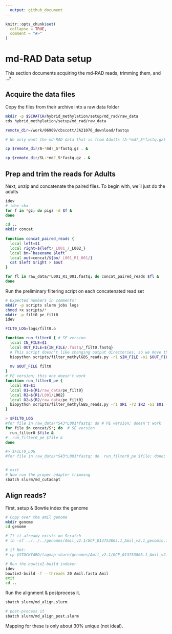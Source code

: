 ```yaml
---
  output: github_document
---
```


<!-- README.md is generated from README.Rmd. Please edit that file -->

```r
knitr::opts_chunk$set(
  collapse = TRUE,
  comment = "#>"
)
```

# md-RAD Data setup

This section documents acquiring the md-RAD reads, trimming them, and ...?

## Acquire the data files

Copy the files from their archive into a raw data folder

```bash
mkdir -p $SCRATCH/hybrid_methylation/setup/md_rad/raw_data
cds hybrid_methylation/setup/md_rad/raw_data

remote_dir=/work/06909/cbscott/JA21076_download/fastqs

# We only want the md-RAD data that is from Adults (A-*md?_S*fastq.gz) and single larvae (SL_*fastq.gz)

cp $remote_dir/A-*md?_S*fastq.gz . &

cp $remote_dir/SL-*md?_S*fastq.gz . &
```


## Prep and trim the reads for Adults

Next, unzip and concatenate the paired files. To begin with, we'll just do the adults

```bash
idev
# idev-skx
for f in *gz; do pigz -d $f &
done

cd ..
mkdir concat
 
function concat_paired_reads {
  local left=$1
  local right=${left/_L001_/_L002_}
  local bn=`basename $left`
  local out=concat/${bn/_L001_R1_001/}
  cat $left $right > $out
}

for fl in raw_data/*L001_R1_001.fastq; do concat_paired_reads $fl & 
done
```

Run the preliminary filtering script on each concatenated read set

```bash
# Expected numbers in comments:
mkdir -p scripts slurm jobs logs
chmod +x scripts/*
mkdir -p filt0 pe_filt0
idev

FILT0_LOG=logs/filt0.o

function run_filter0 { # SE version
  local IN_FILE=$1
  local OUT_FILE=${IN_FILE/.fastq/_filt0.fastq}
  # This script doesn't like changing output directories, so we move the file after the fact
  biopython scripts/filter_methylGBS_reads.py -r1 $IN_FILE -o1 $OUT_FILE >> $FILT0_LOG
  
  mv $OUT_FILE filt0
}
# PE version; this one doesn't work
function run_filter0_pe { 
  local R1=$1
  local O1=${R1/raw_data/pe_filt0}
  local R2=${R1/L001/L002}
  local O2=${R2/raw_data/pe_filt0}
  biopython scripts/filter_methylGBS_reads.py -r1 $R1 -r2 $R2 -o1 $O1 -o2 $O2 >> $FILT0_LOG
}

> $FILT0_LOG
#for file in raw_data/*S43*L001*fastq; do # PE version; doesn't work
for file in concat/S*; do  # SE version
  run_filter0 $file &
#  run_filter0_pe $file &
done

#> $FILT0_LOG
#for file in raw_data/*S43*L001*fastq; do  run_filter0_pe $file; done; cat $FILT0_LOG


# exit
# Now run the proper adapter trimming
sbatch slurm/md_cutadapt
```

## Align reads?  

First, setup & Bowtie index the genome


```bash
# Copy over the amil genome
mkdir genome
cd genome

# If it already exists on Scratch
# ln -sf ../../../genomes/Amil_v2.1/GCF_013753865.1_Amil_v2.1_genomic.fna Amil.fasta

# if Not:
# cp $STOCKYARD/tagmap-share/genomes/Amil_v2.1/GCF_013753865.1_Amil_v2.1_genomic.fna Amil.fasta

# Run the bowtie2-build indexer
idev
bowtie2-build -f --threads 20 Amil.fasta Amil
exit
cd ..
```

Run the alignment & postprocess it.

```bash
sbatch slurm/md_align.slurm

# post-process it
sbatch slurm/md_align_post.slurm

```


Mapping for these is only about 30% unique (not ideal).  

